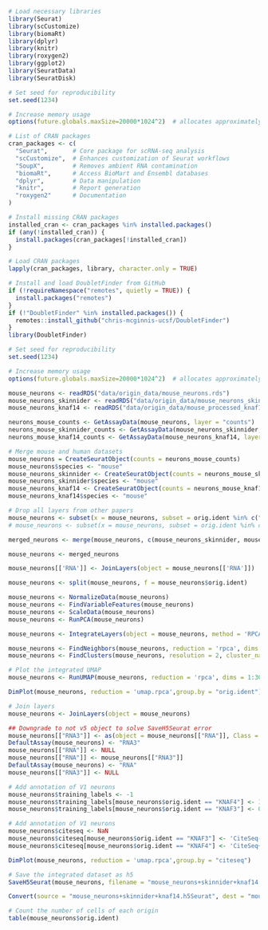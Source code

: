 ```r
# Load necessary libraries
library(Seurat)               
library(scCustomize)          
library(biomaRt)
library(dplyr)
library(knitr)
library(roxygen2)
library(ggplot2)
library(SeuratData)
library(SeuratDisk)

# Set seed for reproducibility
set.seed(1234)

# Increase memory usage
options(future.globals.maxSize=20000*1024^2)  # allocates approximately 20GiB for global variables in future expressions
```

```r
# List of CRAN packages
cran_packages <- c(
  "Seurat",       # Core package for scRNA-seq analysis
  "scCustomize",  # Enhances customization of Seurat workflows
  "SoupX",        # Removes ambient RNA contamination
  "biomaRt",      # Access BioMart and Ensembl databases
  "dplyr",        # Data manipulation
  "knitr",        # Report generation
  "roxygen2"      # Documentation
)

# Install missing CRAN packages
installed_cran <- cran_packages %in% installed.packages()
if (any(!installed_cran)) {
  install.packages(cran_packages[!installed_cran])
}

# Load CRAN packages
lapply(cran_packages, library, character.only = TRUE)

# Install and load DoubletFinder from GitHub
if (!requireNamespace("remotes", quietly = TRUE)) {
  install.packages("remotes")
}
if (!"DoubletFinder" %in% installed.packages()) {
  remotes::install_github("chris-mcginnis-ucsf/DoubletFinder")
}
library(DoubletFinder)

# Set seed for reproducibility
set.seed(1234)

# Increase memory usage
options(future.globals.maxSize=20000*1024^2)  # allocates approximately 20GiB for global variables in future expressions
```

```r
mouse_neurons <- readRDS("data/origin_data/mouse_neurons.rds")
mouse_neurons_skinnider <- readRDS("data/origin_data/mouse_neurons_skinnider.rds")
mouse_neurons_knaf14 <- readRDS("data/origin_data/mouse_processed_knaf14.rds")
```

```r
neurons_mouse_counts <- GetAssayData(mouse_neurons, layer = "counts")
neurons_mouse_skinnider_counts <- GetAssayData(mouse_neurons_skinnider, layer = "counts")
neurons_mouse_knaf14_counts <- GetAssayData(mouse_neurons_knaf14, layer = "counts")
```


```r
# Merge mouse and human datasets
mouse_neurons = CreateSeuratObject(counts = neurons_mouse_counts)
mouse_neurons$species <- "mouse"
mouse_neurons_skinnider <- CreateSeuratObject(counts = neurons_mouse_skinnider_counts)
mouse_neurons_skinnider$species <- "mouse"
mouse_neurons_knaf14 <- CreateSeuratObject(counts = neurons_mouse_knaf14_counts)
mouse_neurons_knaf14$species <- "mouse"
```

```r
# Drop all layers from other papers
mouse_neurons <- subset(x = mouse_neurons, subset = orig.ident %in% c("MATSON", "KATHE", "KNAF3", "KNAF4", "BOUV5"))
# mouse_neurons <- subset(x = mouse_neurons, subset = orig.ident %in% c("KNAF11", "KNAF10", "KNAF9", "KNAF8", "BOUV6", "BOUV7"))
```
```r
merged_neurons <- merge(mouse_neurons, c(mouse_neurons_skinnider, mouse_neurons_knaf14))
```

```r
mouse_neurons <- merged_neurons
```

```r
mouse_neurons[['RNA']] <- JoinLayers(object = mouse_neurons[['RNA']])
```

```r
mouse_neurons <- split(mouse_neurons, f = mouse_neurons$orig.ident)
```

```r
mouse_neurons <- NormalizeData(mouse_neurons)
mouse_neurons <- FindVariableFeatures(mouse_neurons)
mouse_neurons <- ScaleData(mouse_neurons)
mouse_neurons <- RunPCA(mouse_neurons)
```


```r
mouse_neurons <- IntegrateLayers(object = mouse_neurons, method = 'RPCAIntegration', orig.reduction = 'pca', new.reduction = 'rpca', verbose = TRUE)
```

```r
mouse_neurons <- FindNeighbors(mouse_neurons, reduction = 'rpca', dims = 1:30)
mouse_neurons <- FindClusters(mouse_neurons, resolution = 2, cluster_names = 'rpca_clusters')

# Plot the integrated UMAP
mouse_neurons <- RunUMAP(mouse_neurons, reduction = 'rpca', dims = 1:30, reduction.name = 'umap.rpca')
```

```r
DimPlot(mouse_neurons, reduction = 'umap.rpca',group.by = "orig.ident")
```


```r
# Join layers
mouse_neurons <- JoinLayers(object = mouse_neurons)
```

```r
## Downgrade to not v5 object to solve SaveH5Seurat error
mouse_neurons[["RNA3"]] <- as(object = mouse_neurons[["RNA"]], Class = "Assay")
DefaultAssay(mouse_neurons) <- "RNA3"
mouse_neurons[["RNA"]] <- NULL
mouse_neurons[["RNA"]] <- mouse_neurons[["RNA3"]]
DefaultAssay(mouse_neurons) <- "RNA"
mouse_neurons[["RNA3"]] <- NULL
```

```r
# Add annotation of V1 neurons
mouse_neurons$training_labels <- -1
mouse_neurons$training_labels[mouse_neurons$orig.ident == "KNAF4"] <- 1
mouse_neurons$training_labels[mouse_neurons$orig.ident == "KNAF3"] <- 0
```

```r
# Add annotation of V1 neurons
mouse_neurons$citeseq <- NaN
mouse_neurons$citeseq[mouse_neurons$orig.ident == "KNAF3"] <- 'CiteSeq-'
mouse_neurons$citeseq[mouse_neurons$orig.ident == "KNAF4"] <- 'CiteSeq+'
```

```r
DimPlot(mouse_neurons, reduction = 'umap.rpca',group.by = "citeseq")
```

```r
# Save the integrated dataset as h5
SaveH5Seurat(mouse_neurons, filename = "mouse_neurons+skinnider+knaf14.h5Seurat", overwrite = TRUE)

```	

```r
Convert(source = "mouse_neurons+skinnider+knaf14.h5Seurat", dest = "mouse_neurons+skinnider+knaf14.h5ad", overwrite = TRUE)
```	

```r
# Count the number of cells of each origin
table(mouse_neurons$orig.ident)
```